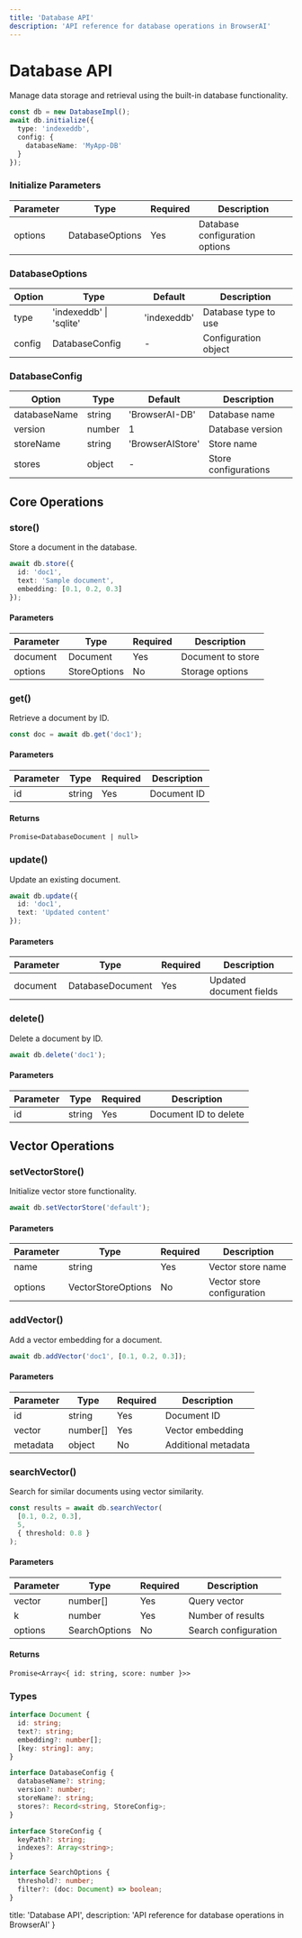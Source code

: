 ```yaml
---
title: 'Database API'
description: 'API reference for database operations in BrowserAI'
---
```


# Database API

Manage data storage and retrieval using the built-in database functionality.

```typescript copy
const db = new DatabaseImpl();
await db.initialize({
  type: 'indexeddb',
  config: {
    databaseName: 'MyApp-DB'
  }
});
```

### Initialize Parameters

| Parameter | Type | Required | Description |
|-----------|------|----------|-------------|
| options | DatabaseOptions | Yes | Database configuration options |

### DatabaseOptions

| Option | Type | Default | Description |
|--------|------|---------|-------------|
| type | 'indexeddb' \| 'sqlite' | 'indexeddb' | Database type to use |
| config | DatabaseConfig | - | Configuration object |

### DatabaseConfig

| Option | Type | Default | Description |
|--------|------|---------|-------------|
| databaseName | string | 'BrowserAI-DB' | Database name |
| version | number | 1 | Database version |
| storeName | string | 'BrowserAIStore' | Store name |
| stores | object | - | Store configurations |

## Core Operations

### store()

Store a document in the database.

```typescript copy
await db.store({
  id: 'doc1',
  text: 'Sample document',
  embedding: [0.1, 0.2, 0.3]
});
```

#### Parameters

| Parameter | Type | Required | Description |
|-----------|------|----------|-------------|
| document | Document | Yes | Document to store |
| options | StoreOptions | No | Storage options |

### get()

Retrieve a document by ID.

```typescript copy
const doc = await db.get('doc1');
```

#### Parameters

| Parameter | Type | Required | Description |
|-----------|------|----------|-------------|
| id | string | Yes | Document ID |

#### Returns
`Promise<DatabaseDocument | null>`

### update()

Update an existing document.

```typescript copy
await db.update({
  id: 'doc1',
  text: 'Updated content'
});
```

#### Parameters

| Parameter | Type | Required | Description |
|-----------|------|----------|-------------|
| document | DatabaseDocument | Yes | Updated document fields |

### delete()

Delete a document by ID.

```typescript copy
await db.delete('doc1');
```

#### Parameters

| Parameter | Type | Required | Description |
|-----------|------|----------|-------------|
| id | string | Yes | Document ID to delete |

## Vector Operations

### setVectorStore()

Initialize vector store functionality.

```typescript copy
await db.setVectorStore('default');
```

#### Parameters

| Parameter | Type | Required | Description |
|-----------|------|----------|-------------|
| name | string | Yes | Vector store name |
| options | VectorStoreOptions | No | Vector store configuration |

### addVector()

Add a vector embedding for a document.

```typescript copy
await db.addVector('doc1', [0.1, 0.2, 0.3]);
```

#### Parameters

| Parameter | Type | Required | Description |
|-----------|------|----------|-------------|
| id | string | Yes | Document ID |
| vector | number[] | Yes | Vector embedding |
| metadata | object | No | Additional metadata |

### searchVector()

Search for similar documents using vector similarity.

```typescript copy
const results = await db.searchVector(
  [0.1, 0.2, 0.3], 
  5, 
  { threshold: 0.8 }
);
```

#### Parameters

| Parameter | Type | Required | Description |
|-----------|------|----------|-------------|
| vector | number[] | Yes | Query vector |
| k | number | Yes | Number of results |
| options | SearchOptions | No | Search configuration |

#### Returns
`Promise<Array<{ id: string, score: number }>>`

### Types

```typescript
interface Document {
  id: string;
  text?: string;
  embedding?: number[];
  [key: string]: any;
}

interface DatabaseConfig {
  databaseName?: string;
  version?: number;
  storeName?: string;
  stores?: Record<string, StoreConfig>;
}

interface StoreConfig {
  keyPath?: string;
  indexes?: Array<string>;
}

interface SearchOptions {
  threshold?: number;
  filter?: (doc: Document) => boolean;
}
```

  title: 'Database API',
  description: 'API reference for database operations in BrowserAI'
}